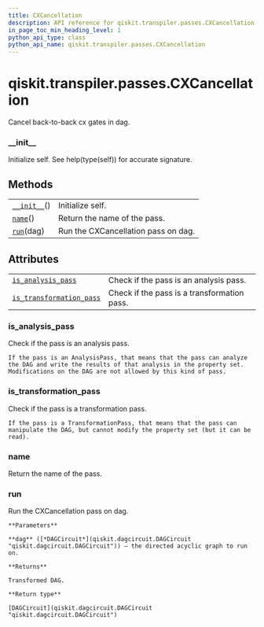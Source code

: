 ```yaml
---
title: CXCancellation
description: API reference for qiskit.transpiler.passes.CXCancellation
in_page_toc_min_heading_level: 1
python_api_type: class
python_api_name: qiskit.transpiler.passes.CXCancellation
---
```


<span id="qiskit-transpiler-passes-cxcancellation" />

# qiskit.transpiler.passes.CXCancellation

<Class id="qiskit.transpiler.passes.CXCancellation" github="https://github.com/qiskit/qiskit/tree/stable/0.16/qiskit/transpiler/passes/optimization/cx_cancellation.py" signature="CXCancellation(*args, **kwargs)">
  Cancel back-to-back cx gates in dag.

  ### \_\_init\_\_

  <Function id="qiskit.transpiler.passes.CXCancellation.__init__" name="__init__" signature="__init__()">
    Initialize self. See help(type(self)) for accurate signature.
  </Function>

  ## Methods

  |                                                                                                                      |                                     |
  | -------------------------------------------------------------------------------------------------------------------- | ----------------------------------- |
  | [`__init__`](#qiskit.transpiler.passes.CXCancellation.__init__ "qiskit.transpiler.passes.CXCancellation.__init__")() | Initialize self.                    |
  | [`name`](#qiskit.transpiler.passes.CXCancellation.name "qiskit.transpiler.passes.CXCancellation.name")()             | Return the name of the pass.        |
  | [`run`](#qiskit.transpiler.passes.CXCancellation.run "qiskit.transpiler.passes.CXCancellation.run")(dag)             | Run the CXCancellation pass on dag. |

  ## Attributes

  |                                                                                                                                                              |                                             |
  | ------------------------------------------------------------------------------------------------------------------------------------------------------------ | ------------------------------------------- |
  | [`is_analysis_pass`](#qiskit.transpiler.passes.CXCancellation.is_analysis_pass "qiskit.transpiler.passes.CXCancellation.is_analysis_pass")                   | Check if the pass is an analysis pass.      |
  | [`is_transformation_pass`](#qiskit.transpiler.passes.CXCancellation.is_transformation_pass "qiskit.transpiler.passes.CXCancellation.is_transformation_pass") | Check if the pass is a transformation pass. |

  ### is\_analysis\_pass

  <Function id="qiskit.transpiler.passes.CXCancellation.is_analysis_pass" name="is_analysis_pass" signature="property is_analysis_pass">
    Check if the pass is an analysis pass.

    If the pass is an AnalysisPass, that means that the pass can analyze the DAG and write the results of that analysis in the property set. Modifications on the DAG are not allowed by this kind of pass.
  </Function>

  ### is\_transformation\_pass

  <Function id="qiskit.transpiler.passes.CXCancellation.is_transformation_pass" name="is_transformation_pass" signature="property is_transformation_pass">
    Check if the pass is a transformation pass.

    If the pass is a TransformationPass, that means that the pass can manipulate the DAG, but cannot modify the property set (but it can be read).
  </Function>

  ### name

  <Function id="qiskit.transpiler.passes.CXCancellation.name" name="name" signature="name()">
    Return the name of the pass.
  </Function>

  ### run

  <Function id="qiskit.transpiler.passes.CXCancellation.run" name="run" signature="run(dag)">
    Run the CXCancellation pass on dag.

    **Parameters**

    **dag** ([*DAGCircuit*](qiskit.dagcircuit.DAGCircuit "qiskit.dagcircuit.DAGCircuit")) – the directed acyclic graph to run on.

    **Returns**

    Transformed DAG.

    **Return type**

    [DAGCircuit](qiskit.dagcircuit.DAGCircuit "qiskit.dagcircuit.DAGCircuit")
  </Function>
</Class>

